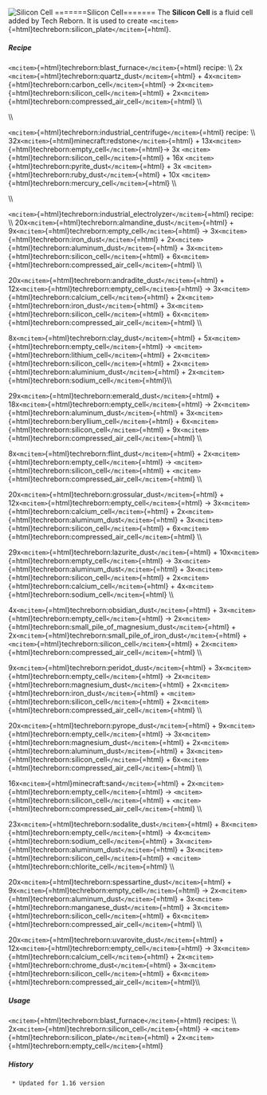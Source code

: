 ![Silicon Cell](/mods/techreborn/silicon_cell.png)
=======Silicon Cell======= The **Silicon Cell** is a fluid cell
added by Tech Reborn. It is used to create
`<mcitem>`{=html}techreborn:silicon_plate`</mcitem>`{=html}.

##### Recipe

`<mcitem>`{=html}techreborn:blast_furnace`</mcitem>`{=html} recipe: \\\\
2x `<mcitem>`{=html}techreborn:quartz_dust`</mcitem>`{=html} +
4x`<mcitem>`{=html}techreborn:carbon_cell`</mcitem>`{=html} -\>
2x`<mcitem>`{=html}techreborn:silicon_cell`</mcitem>`{=html} +
2x`<mcitem>`{=html}techreborn:compressed_air_cell`</mcitem>`{=html} \\\\

\\\\

`<mcitem>`{=html}techreborn:industrial_centrifuge`</mcitem>`{=html}
recipe: \\\\ 32x`<mcitem>`{=html}minecraft:redstone`</mcitem>`{=html} +
13x`<mcitem>`{=html}techreborn:empty_cell`</mcitem>`{=html}-\> 3x
`<mcitem>`{=html}techreborn:silicon_cell`</mcitem>`{=html} + 16x
`<mcitem>`{=html}techreborn:pyrite_dust`</mcitem>`{=html} + 3x
`<mcitem>`{=html}techreborn:ruby_dust`</mcitem>`{=html} + 10x
`<mcitem>`{=html}techreborn:mercury_cell`</mcitem>`{=html} \\\\

\\\\

`<mcitem>`{=html}techreborn:industrial_electrolyzer`</mcitem>`{=html}
recipe: \\\\
20x`<mcitem>`{=html}techreborn:almandine_dust`</mcitem>`{=html} +
9x`<mcitem>`{=html}techreborn:empty_cell`</mcitem>`{=html} -\>
3x`<mcitem>`{=html}techreborn:iron_dust`</mcitem>`{=html} +
2x`<mcitem>`{=html}techreborn:aluminum_dust`</mcitem>`{=html} +
3x`<mcitem>`{=html}techreborn:silicon_cell`</mcitem>`{=html} +
6x`<mcitem>`{=html}techreborn:compressed_air_cell`</mcitem>`{=html} \\\\

20x`<mcitem>`{=html}techreborn:andradite_dust`</mcitem>`{=html} +
12x`<mcitem>`{=html}techreborn:empty_cell`</mcitem>`{=html} -\>
3x`<mcitem>`{=html}techreborn:calcium_cell`</mcitem>`{=html} +
2x`<mcitem>`{=html}techreborn:iron_dust`</mcitem>`{=html} +
3x`<mcitem>`{=html}techreborn:silicon_cell`</mcitem>`{=html} +
6x`<mcitem>`{=html}techreborn:compressed_air_cell`</mcitem>`{=html} \\\\

8x`<mcitem>`{=html}techreborn:clay_dust`</mcitem>`{=html} +
5x`<mcitem>`{=html}techreborn:empty_cell`</mcitem>`{=html} -\>
`<mcitem>`{=html}techreborn:lithium_cell`</mcitem>`{=html} +
2x`<mcitem>`{=html}techreborn:silicon_cell`</mcitem>`{=html} +
2x`<mcitem>`{=html}techreborn:aluminium_dust`</mcitem>`{=html} +
2x`<mcitem>`{=html}techreborn:sodium_cell`</mcitem>`{=html}\\\\

29x`<mcitem>`{=html}techreborn:emerald_dust`</mcitem>`{=html} +
18x`<mcitem>`{=html}techreborn:empty_cell`</mcitem>`{=html} -\>
2x`<mcitem>`{=html}techreborn:aluminum_dust`</mcitem>`{=html} +
3x`<mcitem>`{=html}techreborn:beryllium_cell`</mcitem>`{=html} +
6x`<mcitem>`{=html}techreborn:silicon_cell`</mcitem>`{=html} +
9x`<mcitem>`{=html}techreborn:compressed_air_cell`</mcitem>`{=html} \\\\

8x`<mcitem>`{=html}techreborn:flint_dust`</mcitem>`{=html} +
2x`<mcitem>`{=html}techreborn:empty_cell`</mcitem>`{=html} -\>
`<mcitem>`{=html}techreborn:silicon_cell`</mcitem>`{=html} +
`<mcitem>`{=html}techreborn:compressed_air_cell`</mcitem>`{=html} \\\\

20x`<mcitem>`{=html}techreborn:grossular_dust`</mcitem>`{=html} +
12x`<mcitem>`{=html}techreborn:empty_cell`</mcitem>`{=html} -\>
3x`<mcitem>`{=html}techreborn:calcium_cell`</mcitem>`{=html} +
2x`<mcitem>`{=html}techreborn:aluminum_dust`</mcitem>`{=html} +
3x`<mcitem>`{=html}techreborn:silicon_cell`</mcitem>`{=html} +
6x`<mcitem>`{=html}techreborn:compressed_air_cell`</mcitem>`{=html} \\\\

29x`<mcitem>`{=html}techreborn:lazurite_dust`</mcitem>`{=html} +
10x`<mcitem>`{=html}techreborn:empty_cell`</mcitem>`{=html} -\>
3x`<mcitem>`{=html}techreborn:aluminum_dust`</mcitem>`{=html} +
3x`<mcitem>`{=html}techreborn:silicon_cell`</mcitem>`{=html} +
2x`<mcitem>`{=html}techreborn:calcium_cell`</mcitem>`{=html} +
4x`<mcitem>`{=html}techreborn:sodium_cell`</mcitem>`{=html} \\\\

4x`<mcitem>`{=html}techreborn:obsidian_dust`</mcitem>`{=html} +
3x`<mcitem>`{=html}techreborn:empty_cell`</mcitem>`{=html} -\>
2x`<mcitem>`{=html}techreborn:small_pile_of_magnesium_dust`</mcitem>`{=html} +
2x`<mcitem>`{=html}techreborn:small_pile_of_iron_dust`</mcitem>`{=html} +
`<mcitem>`{=html}techreborn:silicon_cell`</mcitem>`{=html} +
2x`<mcitem>`{=html}techreborn:compressed_air_cell`</mcitem>`{=html} \\\\

9x`<mcitem>`{=html}techreborn:peridot_dust`</mcitem>`{=html} +
3x`<mcitem>`{=html}techreborn:empty_cell`</mcitem>`{=html} -\>
2x`<mcitem>`{=html}techreborn:magnesium_dust`</mcitem>`{=html} +
2x`<mcitem>`{=html}techreborn:iron_dust`</mcitem>`{=html} +
`<mcitem>`{=html}techreborn:silicon_cell`</mcitem>`{=html} +
2x`<mcitem>`{=html}techreborn:compressed_air_cell`</mcitem>`{=html} \\\\

20x`<mcitem>`{=html}techreborn:pyrope_dust`</mcitem>`{=html} +
9x`<mcitem>`{=html}techreborn:empty_cell`</mcitem>`{=html} -\>
3x`<mcitem>`{=html}techreborn:magnesium_dust`</mcitem>`{=html} +
2x`<mcitem>`{=html}techreborn:aluminum_dust`</mcitem>`{=html} +
3x`<mcitem>`{=html}techreborn:silicon_cell`</mcitem>`{=html} +
6x`<mcitem>`{=html}techreborn:compressed_air_cell`</mcitem>`{=html} \\\\

16x`<mcitem>`{=html}minecraft:sand`</mcitem>`{=html} +
2x`<mcitem>`{=html}techreborn:empty_cell`</mcitem>`{=html} -\>
`<mcitem>`{=html}techreborn:silicon_cell`</mcitem>`{=html} +
`<mcitem>`{=html}techreborn:compressed_air_cell`</mcitem>`{=html} \\\\

23x`<mcitem>`{=html}techreborn:sodalite_dust`</mcitem>`{=html} +
8x`<mcitem>`{=html}techreborn:empty_cell`</mcitem>`{=html} -\>
4x`<mcitem>`{=html}techreborn:sodium_cell`</mcitem>`{=html} +
3x`<mcitem>`{=html}techreborn:aluminum_dust`</mcitem>`{=html} +
3x`<mcitem>`{=html}techreborn:silicon_cell`</mcitem>`{=html} +
`<mcitem>`{=html}techreborn:chlorite_cell`</mcitem>`{=html} \\\\

20x`<mcitem>`{=html}techreborn:spessartine_dust`</mcitem>`{=html} +
9x`<mcitem>`{=html}techreborn:empty_cell`</mcitem>`{=html} -\>
2x`<mcitem>`{=html}techreborn:aluminum_dust`</mcitem>`{=html} +
3x`<mcitem>`{=html}techreborn:manganese_dust`</mcitem>`{=html} +
3x`<mcitem>`{=html}techreborn:silicon_cell`</mcitem>`{=html} +
6x`<mcitem>`{=html}techreborn:compressed_air_cell`</mcitem>`{=html} \\\\

20x`<mcitem>`{=html}techreborn:uvarovite_dust`</mcitem>`{=html} +
12x`<mcitem>`{=html}techreborn:empty_cell`</mcitem>`{=html} -\>
3x`<mcitem>`{=html}techreborn:calcium_cell`</mcitem>`{=html} +
2x`<mcitem>`{=html}techreborn:chrome_dust`</mcitem>`{=html} +
3x`<mcitem>`{=html}techreborn:silicon_cell`</mcitem>`{=html} +
6x`<mcitem>`{=html}techreborn:compressed_air_cell`</mcitem>`{=html}\\\\

##### Usage

`<mcitem>`{=html}techreborn:blast_furnace`</mcitem>`{=html} recipes:
\\\\ 2x`<mcitem>`{=html}techreborn:silicon_cell`</mcitem>`{=html} -\>
`<mcitem>`{=html}techreborn:silicon_plate`</mcitem>`{=html} +
2x`<mcitem>`{=html}techreborn:empty_cell`</mcitem>`{=html}

##### History

` * Updated for 1.16 version`
